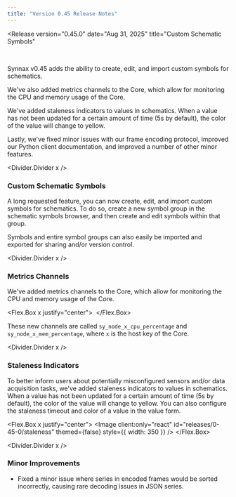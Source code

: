 ```yaml
---
title: "Version 0.45 Release Notes"
---
```




<Release
    version="0.45.0"
    date="Aug 31, 2025"
    title="Custom Schematic Symbols"
>

<Diagram style="height: 400px; padding: 7rem;" preview>
  <Image client:only="react" id="releases/0-45-0/thumbnail" themed={false} />
</Diagram>

Synnax v0.45 adds the ability to create, edit, and import custom symbols for schematics.

We've also added metrics channels to the Core, which allow for monitoring the CPU and
memory usage of the Core.

We've added staleness indicators to values in schematics. When a value has not been
updated for a certain amount of time (5s by default), the color of the value will change
to yellow.

Lastly, we've fixed minor issues with our frame encoding protocol, improved our Python
client documentation, and improved a number of other minor features.

<Divider.Divider x />

### Custom Schematic Symbols

A long requested feature, you can now create, edit, and import custom symbols for
schematics. To do so, create a new symbol group in the schematic symbols browser, and
then create and edit symbols within that group.

Symbols and entire symbol groups can also easily be imported and exported for sharing
and/or version control.

<Divider.Divider x />

### Metrics Channels

We've added metrics channels to the Core, which allow for monitoring the CPU and memory
usage of the Core.

<Flex.Box x justify="center">
  <Image client:only="react" id="releases/0-45-0/metrics" themed={false} />
</Flex.Box>

These new channels are called `sy_node_x_cpu_percentage` and `sy_node_x_mem_percentage`,
where `x` is the host key of the Core.

<Divider.Divider x />

### Staleness Indicators

To better inform users about potentially misconfigured sensors and/or data acquisition
tasks, we've added staleness indicators to values in schematics. When a value has not
been updated for a certain amount of time (5s by default), the color of the value will
change to yellow. You can also configure the staleness timeout and color of a value in
the value form.

<Flex.Box x justify="center">
  <Image
    client:only="react"
    id="releases/0-45-0/staleness"
    themed={false}
    style={{ width: 350 }}
  />
</Flex.Box>

<Divider.Divider x />

### Minor Improvements

- Fixed a minor issue where series in encoded frames would be sorted incorrectly,
  causing rare decoding issues in JSON series.

</Release>
